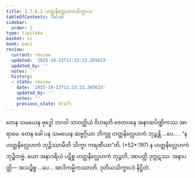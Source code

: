 ```yaml
---
title: 1.7.6.2 ဟတ္ထနိလ္လေဟကသိက္ခာပဒ
tableOfContents: false
sidebar:
  order: 2
type: tipitaka
basket: vi
book: paci
review:
  current: review
  updated: '2025-10-22T11:23:23.265623'
  updated_by: ''
  notes: ''
  history:
  - state: review
    date: '2025-10-22T11:23:23.265623'
    updated_by: ''
    notes: ''
    previous_state: draft
---
```



<ReviewStatus review={frontmatter.review} showDetails={true} />

<HypothesisAnnotation frontmatter={frontmatter} />

<DynamicBreadcrumb />

<Division number="628" book="paci" e="ch" v="2" p="259">

<Paragraph number="1945" book="paci">
တေန သမယေန ဗုဒ္ဓေါ ဘဂဝါ သာဝတ္ထိယံ ဝိဟရတိ ဇေတဝနေ အနာထပိဏ္ဍိကဿ အာရာမေ. တေန ခေါ ပန သမယေန ဆဗ္ဗဂ္ဂိယာ ဘိက္ခူ ဟတ္ထနိလ္လေဟကံ ဘုဉ္ဇန္တိ …ပေ… .
</Paragraph>

<Paragraph number="1946" book="paci">
<Emphasis>“န ဟတ္ထနိလ္လေဟကံ ဘုဉ္ဇိဿာမီတိ သိက္ခာ ကရဏီယာ”</Emphasis>တိ. (*52*:<Emphasis>197</Emphasis>)
</Paragraph>

<Paragraph number="1947" book="paci">
န ဟတ္ထနိလ္လေဟကံ ဘုဉ္ဇိတဗ္ဗံ. ယော အနာဒရိယံ ပဋိစ္စ ဟတ္ထနိလ္လေဟကံ ဘုဉ္ဇတိ, အာပတ္တိ ဒုက္ကဋဿ.
</Paragraph>

<Paragraph number="1948" book="paci">
အနာပတ္တိ— အသဉ္စိစ္စ …ပေ… အာဒိကမ္မိကဿာတိ.

</Paragraph>
</Division>

<Paragraph number="1949" type="center" book="paci">
ဒုတိယသိက္ခာပဒံ နိဋ္ဌိတံ.
</Paragraph>